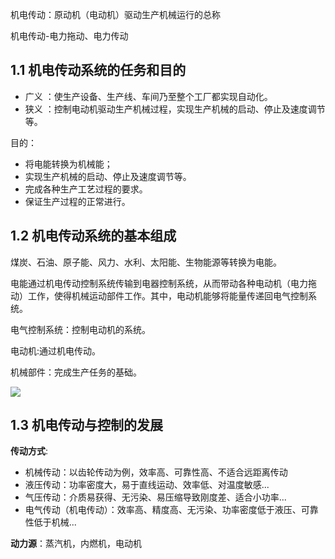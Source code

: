 
<WordCount>

机电传动：原动机（电动机）驱动生产机械运行的总称

机电传动-电力拖动、电力传动

## 1.1 机电传动系统的任务和目的

- 广义 ：使生产设备、生产线、车间乃至整个工厂都实现自动化。
- 狭义 ：控制电动机驱动生产机械过程，实现生产机械的启动、停止及速度调节等。

目的：

- 将电能转换为机械能；
- 实现生产机械的启动、停止及速度调节等。
- 完成各种生产工艺过程的要求。
- 保证生产过程的正常进行。

## 1.2 机电传动系统的基本组成

煤炭、石油、原子能、风力、水利、太阳能、生物能源等转换为电能。

电能通过机电传动控制系统传输到电器控制系统，从而带动各种电动机（电力拖动）工作，使得机械运动部件工作。其中，电动机能够将能量传递回电气控制系统。

电气控制系统：控制电动机的系统。

电动机:通过机电传动。

机械部件：完成生产任务的基础。

![](https://github.com/user-attachments/assets/08caee36-4694-4613-ae6c-5f2dd311e09a)

## 1.3 机电传动与控制的发展

**传动方式**:

- 机械传动：以齿轮传动为例，效率高、可靠性高、不适合远距离传动
- 液压传动：功率密度大，易于直线运动、效率低、对温度敏感...
- 气压传动：介质易获得、无污染、易压缩导致刚度差、适合小功率...
- 电气传动（机电传动）：效率高、精度高、无污染、功率密度低于液压、可靠性低于机械...

**动力源**：蒸汽机，内燃机，电动机

</WordCount>